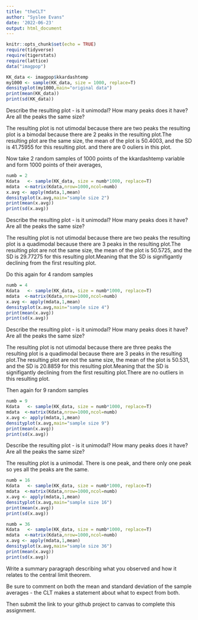 ```yaml
---
title: "theCLT"
author: "Syslee Evans"
date: '2022-06-23'
output: html_document
---
```

```r
knitr::opts_chunk$set(echo = TRUE)
require(tidyverse)
require(tigerstats)
require(lattice)
data("imagpop")
```

```r
KK_data <- imagpop$kkardashtemp
my1000 <- sample(KK_data, size = 1000, replace=T)
densityplot(my1000,main="original data")
print(mean(KK_data))
print(sd(KK_data))
```

Describe the resulting plot -  is it unimodal?  How many peaks does it have?  Are all the peaks the same size? 

The resulting plot is not utimodal because there are two peaks the resulting plot is a bimodal because there are 2 peaks in the resulting plot.The resulting plot are the same size, the mean of the plot is 50.4003, and the SD is 41.75955 for this resulting plot. and there are 0 ouliers in this plot.

Now take 2 random samples of 1000 points of the kkardashtemp variable and form 1000 points of their averages,

```r
numb = 2
Kdata   <- sample(KK_data, size = numb*1000, replace=T)
mdata  <-matrix(Kdata,nrow=1000,ncol=numb)
x.avg <- apply(mdata,1,mean)
densityplot(x.avg,main="sample size 2")
print(mean(x.avg))
print(sd(x.avg))
```

Describe the resulting plot -  is it unimodal?  How many peaks does it have?  Are all the peaks the same size? 

The resulting plot is not utimodal because there are two peaks the resulting plot is a quadimodal because there are 3 peaks in the resulting plot.The resulting plot are not the same size, the mean of the plot is 50.5725, and the SD is 29.77275 for this resulting plot.Meaning that the SD is signifigantly declining from the first resulting plot.

Do this again for 4 random samples
```r
numb = 4
Kdata   <- sample(KK_data, size = numb*1000, replace=T)
mdata  <-matrix(Kdata,nrow=1000,ncol=numb)
x.avg <- apply(mdata,1,mean)
densityplot(x.avg,main="sample size 4")
print(mean(x.avg))
print(sd(x.avg))
```

Describe the resulting plot -  is it unimodal?  How many peaks does it have?  Are all the peaks the same size?

The resulting plot is not utimodal because there are three peaks the resulting plot is a quadimodal because there are 3 peaks in the resulting plot.The resulting plot are not the same size, the mean of the plot is 50.531, and the SD is 20.8859 for this resulting plot.Meaning that the SD is signifigantly declining from the first resulting plot.There are no outliers in this resulting plot. 

Then again for 9 random samples
```r
numb = 9
Kdata   <- sample(KK_data, size = numb*1000, replace=T)
mdata  <-matrix(Kdata,nrow=1000,ncol=numb)
x.avg <- apply(mdata,1,mean)
densityplot(x.avg,main="sample size 9")
print(mean(x.avg))
print(sd(x.avg))
```

Describe the resulting plot -  is it unimodal?  How many peaks does it have?  Are all the peaks the same size? 

The resulting plot is a unimodal. There is one peak, and there only one peak so yes all the peaks are the same. 
```r
numb = 16
Kdata   <- sample(KK_data, size = numb*1000, replace=T)
mdata  <-matrix(Kdata,nrow=1000,ncol=numb)
x.avg <- apply(mdata,1,mean)
densityplot(x.avg,main="sample size 16")
print(mean(x.avg))
print(sd(x.avg))
```

```r
numb = 36
Kdata   <- sample(KK_data, size = numb*1000, replace=T)
mdata  <-matrix(Kdata,nrow=1000,ncol=numb)
x.avg <- apply(mdata,1,mean)
densityplot(x.avg,main="sample size 36")
print(mean(x.avg))
print(sd(x.avg))
```
Write a summary paragraph describing what you observed and how it relates to the central limit theorem.


Be sure to comment on both the mean and standard deviation of the sample averages - the CLT makes a statement about what to expect from both.

 

Then submit the link to your github project  to canvas to complete this assignment.